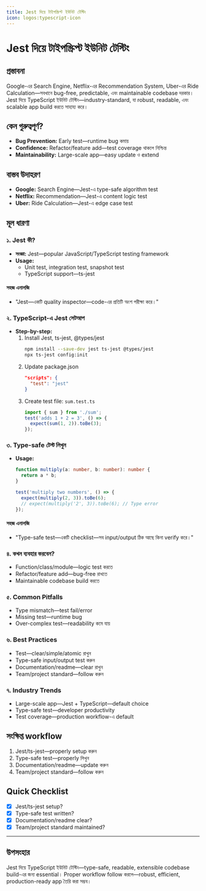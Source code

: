 ```yaml
---
title: Jest দিয়ে টাইপস্ক্রিপ্ট ইউনিট টেস্টিং
icon: logos:typescript-icon
---
```


# Jest দিয়ে টাইপস্ক্রিপ্ট ইউনিট টেস্টিং

## প্রস্তাবনা

Google-এর Search Engine, Netflix-এর Recommendation System, Uber-এর Ride Calculation—সবখানে bug-free, predictable, এবং maintainable codebase দরকার। Jest দিয়ে TypeScript ইউনিট টেস্টিং—industry-standard, যা robust, readable, এবং scalable app build করতে সাহায্য করে।

## কেন গুরুত্বপূর্ণ?

- **Bug Prevention:** Early test—runtime bug কমায়
- **Confidence:** Refactor/feature add—test coverage থাকলে নিশ্চিন্ত
- **Maintainability:** Large-scale app—easy update ও extend

## বাস্তব উদাহরণ

- **Google:** Search Engine—Jest-এ type-safe algorithm test
- **Netflix:** Recommendation—Jest-এ content logic test
- **Uber:** Ride Calculation—Jest-এ edge case test

## মূল ধারণা

### ১. Jest কী?

- **সংজ্ঞা:** Jest—popular JavaScript/TypeScript testing framework
- **Usage:**
  - Unit test, integration test, snapshot test
  - TypeScript support—ts-jest

#### সহজ এনালজি

- "Jest—একটি quality inspector—code-এর প্রতিটি অংশ পরীক্ষা করে।"

### ২. TypeScript-এ Jest সেটআপ

- **Step-by-step:**
  1. Install Jest, ts-jest, @types/jest
     ```bash
     npm install --save-dev jest ts-jest @types/jest
     npx ts-jest config:init
     ```
  2. Update package.json
     ```json
     "scripts": {
       "test": "jest"
     }
     ```
  3. Create test file: `sum.test.ts`
     ```typescript
     import { sum } from './sum';
     test('adds 1 + 2 = 3', () => {
       expect(sum(1, 2)).toBe(3);
     });
     ```

### ৩. Type-safe টেস্ট লিখুন

- **Usage:**
  ```typescript
  function multiply(a: number, b: number): number {
    return a * b;
  }

  test('multiply two numbers', () => {
    expect(multiply(2, 3)).toBe(6);
    // expect(multiply('2', 3)).toBe(6); // Type error
  });
  ```

#### সহজ এনালজি

- "Type-safe test—একটি checklist—সব input/output ঠিক আছে কিনা verify করে।"

### ৪. কখন ব্যবহার করবেন?

- Function/class/module—logic test করতে
- Refactor/feature add—bug-free রাখতে
- Maintainable codebase build করতে

### ৫. Common Pitfalls

- Type mismatch—test fail/error
- Missing test—runtime bug
- Over-complex test—readability কমে যায়

### ৬. Best Practices

- Test—clear/simple/atomic রাখুন
- Type-safe input/output test করুন
- Documentation/readme—clear রাখুন
- Team/project standard—follow করুন

### ৭. Industry Trends

- Large-scale app—Jest + TypeScript—default choice
- Type-safe test—developer productivity
- Test coverage—production workflow-এ default

## সংক্ষিপ্ত workflow

1. Jest/ts-jest—properly setup করুন
2. Type-safe test—properly লিখুন
3. Documentation/readme—update করুন
4. Team/project standard—follow করুন

## Quick Checklist

- [x] Jest/ts-jest setup?
- [x] Type-safe test written?
- [x] Documentation/readme clear?
- [x] Team/project standard maintained?

---

## উপসংহার

Jest দিয়ে TypeScript ইউনিট টেস্টিং—type-safe, readable, extensible codebase build-এর জন্য essential। Proper workflow follow করলে—robust, efficient, production-ready app তৈরি করা সম্ভব।

